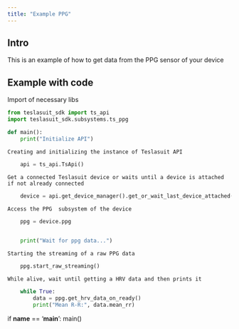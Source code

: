 ```yaml
---
title: "Example PPG"
---
```


## Intro
This is an example of how to get data from the PPG sensor of your device

## Example with code
Import of necessary libs
```python
from teslasuit_sdk import ts_api
import teslasuit_sdk.subsystems.ts_ppg
```
```python
def main():
    print("Initialize API")
```
    Creating and initializing the instance of Teslasuit API
```python
    api = ts_api.TsApi()
```
    Get a connected Teslasuit device or waits until a device is attached if not already connected
```python
    device = api.get_device_manager().get_or_wait_last_device_attached()
```
    Access the PPG  subsystem of the device
```python
    ppg = device.ppg
    

    print("Wait for ppg data...")
```
    Starting the streaming of a raw PPG data
```python
    ppg.start_raw_streaming()
```
    While alive, wait until getting a HRV data and then prints it
```python
    while True:
        data = ppg.get_hrv_data_on_ready()
        print("Mean R-R:", data.mean_rr)
```


if __name__ == '__main__':
    main()
